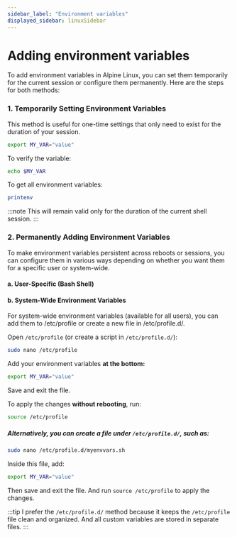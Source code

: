 ```yaml
---
sidebar_label: "Environment variables"
displayed_sidebar: linuxSidebar
---
```


# Adding environment variables

To add environment variables in Alpine Linux, you can set them temporarily for the current session or configure them permanently. Here are the steps for both methods:

### 1. Temporarily Setting Environment Variables

This method is useful for one-time settings that only need to exist for the duration of your session.

```bash
export MY_VAR="value"
```

To verify the variable:

```bash
echo $MY_VAR
```

To get all environment variables:

```bash
printenv
```

:::note
This will remain valid only for the duration of the current shell session.
:::

### 2. Permanently Adding Environment Variables

To make environment variables persistent across reboots or sessions, you can configure them in various ways depending on whether you want them for a specific user or system-wide.

#### a. User-Specific (Bash Shell)

#### b. System-Wide Environment Variables

For system-wide environment variables (available for all users), you can add them to /etc/profile or create a new file in /etc/profile.d/.

Open `/etc/profile` (or create a script in `/etc/profile.d/`):

```bash
sudo nano /etc/profile
```

Add your environment variables **at the bottom:**

```bash
export MY_VAR="value"
```

Save and exit the file.

To apply the changes **without rebooting**, run:

```bash
source /etc/profile
```

##### Alternatively, you can create a file under `/etc/profile.d/`, such as:

```bash
sudo nano /etc/profile.d/myenvvars.sh
```

Inside this file, add:

```bash
export MY_VAR="value"
```

Then save and exit the file. And run `source /etc/profile` to apply the changes.

:::tip
I prefer the `/etc/profile.d/` method because it keeps the `/etc/profile` file clean and organized.
And all custom variables are stored in separate files.
:::
